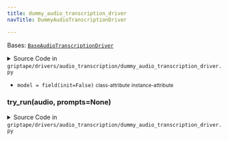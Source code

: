 ```yaml
---
title: dummy_audio_transcription_driver
navTitle: DummyAudioTranscriptionDriver

---
```


<span id="griptape.drivers.audio_transcription.dummy_audio_transcription_driver.DummyAudioTranscriptionDriver"></span>

Bases:
 [`BaseAudioTranscriptionDriver`](./#griptape.drivers.audio_transcription.BaseAudioTranscriptionDriver "BaseAudioTranscriptionDriver (griptape.drivers.audio_transcription.BaseAudioTranscriptionDriver)")

<details><summary>Source Code in <code>griptape&#47;drivers&#47;audio_transcription&#47;dummy_audio_transcription_driver.py</code></summary>

```python
@define
class DummyAudioTranscriptionDriver(BaseAudioTranscriptionDriver):
    model: str = field(init=False)

    def try_run(self, audio: AudioArtifact, prompts: Optional[list] = None) -> TextArtifact:
        raise DummyError(__class__.__name__, "try_transcription")
```

</details>

-   `model = field(init=False)` <small>class-attribute</small> <small>instance-attribute</small>  <span id="griptape.drivers.audio_transcription.dummy_audio_transcription_driver.DummyAudioTranscriptionDriver.model"></span> 

<span id="griptape.drivers.audio_transcription.dummy_audio_transcription_driver.DummyAudioTranscriptionDriver.try_run"></span>

### try_run(audio, prompts=None)

<details><summary>Source Code in <code>griptape&#47;drivers&#47;audio_transcription&#47;dummy_audio_transcription_driver.py</code></summary>

```python
def try_run(self, audio: AudioArtifact, prompts: Optional[list] = None) -> TextArtifact:
    raise DummyError(__class__.__name__, "try_transcription")
```

</details>
